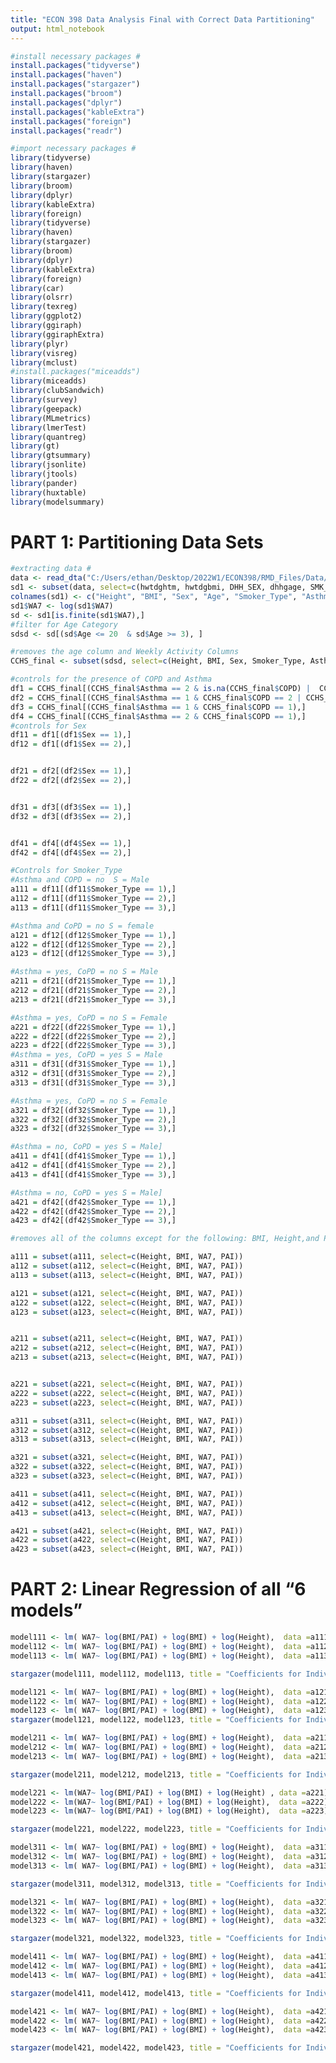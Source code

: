 ---
title: "ECON 398 Data Analysis Final with Correct Data Partitioning"
output: html_notebook
---

```{r}
#install necessary packages #
install.packages("tidyverse")
install.packages("haven")
install.packages("stargazer")
install.packages("broom")
install.packages("dplyr")
install.packages("kableExtra")
install.packages("foreign")
install.packages("readr")
```

```{r}
#import necessary packages #
library(tidyverse)
library(haven)
library(stargazer)
library(broom)
library(dplyr)
library(kableExtra)
library(foreign)
library(tidyverse)
library(haven)
library(stargazer)
library(broom)
library(dplyr)
library(kableExtra)
library(foreign)
library(car)
library(olsrr)
library(texreg)
library(ggplot2)
library(ggiraph)
library(ggiraphExtra)
library(plyr)
library(visreg)
library(mclust)
#install.packages("miceadds")
library(miceadds)
library(clubSandwich)
library(survey)
library(geepack)
library(MLmetrics)
library(lmerTest)
library(quantreg)
library(gt)
library(gtsummary)
library(jsonlite)
library(jtools)
library(pander)
library(huxtable)
library(modelsummary)
```

# PART 1: Partitioning Data Sets

```{r}
#extracting data #
data <- read_dta("C:/Users/ethan/Desktop/2022W1/ECON398/RMD_Files/Data/CCHS_Annual_2017_2018.dta")
sd1 <- subset(data, select=c(hwtdghtm, hwtdgbmi, DHH_SEX, dhhgage, SMK_005, CCC_015,  CCC_030, paadvacv, paadvvol))
colnames(sd1) <- c("Height", "BMI", "Sex", "Age", "Smoker_Type", "Asthma", "COPD", "PAI", "WA7")
sd1$WA7 <- log(sd1$WA7)
sd <- sd1[is.finite(sd1$WA7),]
#filter for Age Category 
sdsd <- sd[(sd$Age <= 20  & sd$Age >= 3), ]
```

```{r}
#removes the age column and Weekly Activity Columns 
CCHS_final <- subset(sdsd, select=c(Height, BMI, Sex, Smoker_Type, Asthma, COPD, PAI, WA7))

#controls for the presence of COPD and Asthma
df1 = CCHS_final[(CCHS_final$Asthma == 2 & is.na(CCHS_final$COPD) |  CCHS_final$COPD == 2 | CCHS_final$COPD == 6 | CCHS_final$COPD == 7 |  CCHS_final$COPD == 8 | CCHS_final$COPD == 9), ]
df2 = CCHS_final[(CCHS_final$Asthma == 1 & CCHS_final$COPD == 2 | CCHS_final$COPD == 6 | CCHS_final$COPD == 7 |  CCHS_final$COPD == 8 | CCHS_final$COPD == 9), ]
df3 = CCHS_final[(CCHS_final$Asthma == 1 & CCHS_final$COPD == 1),]
df4 = CCHS_final[(CCHS_final$Asthma == 2 & CCHS_final$COPD == 1),]
#controls for Sex 
df11 = df1[(df1$Sex == 1),]
df12 = df1[(df1$Sex == 2),]


df21 = df2[(df2$Sex == 1),]
df22 = df2[(df2$Sex == 2),]


df31 = df3[(df3$Sex == 1),]
df32 = df3[(df3$Sex == 2),]


df41 = df4[(df4$Sex == 1),]
df42 = df4[(df4$Sex == 2),]

#Controls for Smoker_Type
#Asthma and COPD = no  S = Male
a111 = df11[(df11$Smoker_Type == 1),]
a112 = df11[(df11$Smoker_Type == 2),]
a113 = df11[(df11$Smoker_Type == 3),]

#Asthma and CoPD = no S = female
a121 = df12[(df12$Smoker_Type == 1),]
a122 = df12[(df12$Smoker_Type == 2),]
a123 = df12[(df12$Smoker_Type == 3),]

#Asthma = yes, CoPD = no S = Male
a211 = df21[(df21$Smoker_Type == 1),]
a212 = df21[(df21$Smoker_Type == 2),]
a213 = df21[(df21$Smoker_Type == 3),]

#Asthma = yes, CoPD = no S = Female
a221 = df22[(df22$Smoker_Type == 1),]
a222 = df22[(df22$Smoker_Type == 2),]
a223 = df22[(df22$Smoker_Type == 3),]
#Asthma = yes, CoPD = yes S = Male
a311 = df31[(df31$Smoker_Type == 1),]
a312 = df31[(df31$Smoker_Type == 2),]
a313 = df31[(df31$Smoker_Type == 3),]

#Asthma = yes, CoPD = no S = Female
a321 = df32[(df32$Smoker_Type == 1),]
a322 = df32[(df32$Smoker_Type == 2),]
a323 = df32[(df32$Smoker_Type == 3),]

#Asthma = no, CoPD = yes S = Male]
a411 = df41[(df41$Smoker_Type == 1),]
a412 = df41[(df41$Smoker_Type == 2),]
a413 = df41[(df41$Smoker_Type == 3),]

#Asthma = no, CoPD = yes S = Male]
a421 = df42[(df42$Smoker_Type == 1),]
a422 = df42[(df42$Smoker_Type == 2),]
a423 = df42[(df42$Smoker_Type == 3),]

#removes all of the columns except for the following: BMI, Height,and PAI. This is so that we can focus only on these variables as we have controlled already for Asthma/COPD, Sex and Smoker_Type. 

a111 = subset(a111, select=c(Height, BMI, WA7, PAI))
a112 = subset(a112, select=c(Height, BMI, WA7, PAI))
a113 = subset(a113, select=c(Height, BMI, WA7, PAI))

a121 = subset(a121, select=c(Height, BMI, WA7, PAI))
a122 = subset(a122, select=c(Height, BMI, WA7, PAI))
a123 = subset(a123, select=c(Height, BMI, WA7, PAI))


a211 = subset(a211, select=c(Height, BMI, WA7, PAI))
a212 = subset(a212, select=c(Height, BMI, WA7, PAI))
a213 = subset(a213, select=c(Height, BMI, WA7, PAI))


a221 = subset(a221, select=c(Height, BMI, WA7, PAI))
a222 = subset(a222, select=c(Height, BMI, WA7, PAI))
a223 = subset(a223, select=c(Height, BMI, WA7, PAI))

a311 = subset(a311, select=c(Height, BMI, WA7, PAI))
a312 = subset(a312, select=c(Height, BMI, WA7, PAI))
a313 = subset(a313, select=c(Height, BMI, WA7, PAI))

a321 = subset(a321, select=c(Height, BMI, WA7, PAI))
a322 = subset(a322, select=c(Height, BMI, WA7, PAI))
a323 = subset(a323, select=c(Height, BMI, WA7, PAI))

a411 = subset(a411, select=c(Height, BMI, WA7, PAI))
a412 = subset(a412, select=c(Height, BMI, WA7, PAI))
a413 = subset(a413, select=c(Height, BMI, WA7, PAI))

a421 = subset(a421, select=c(Height, BMI, WA7, PAI))
a422 = subset(a422, select=c(Height, BMI, WA7, PAI))
a423 = subset(a423, select=c(Height, BMI, WA7, PAI))


```

# PART 2: Linear Regression of all "6 models"

```{r}


model111 <- lm( WA7~ log(BMI/PAI) + log(BMI) + log(Height),  data =a111)
model112 <- lm( WA7~ log(BMI/PAI) + log(BMI) + log(Height),  data =a112)
model113 <- lm( WA7~ log(BMI/PAI) + log(BMI) + log(Height),  data =a113)

stargazer(model111, model112, model113, title = "Coefficients for Individuals with neither Asthma nor COPD (Males)", column.labels=c("Smokes Daily","Smokes Occasionally", "Non-Smoker"), model.numbers=FALSE, align=TRUE, single.row = TRUE)
```

```{r}
model121 <- lm( WA7~ log(BMI/PAI) + log(BMI) + log(Height),  data =a121)
model122 <- lm( WA7~ log(BMI/PAI) + log(BMI) + log(Height),  data =a122)
model123 <- lm( WA7~ log(BMI/PAI) + log(BMI) + log(Height),  data =a123)
stargazer(model121, model122, model123, title = "Coefficients for Individuals with neither Asthma nor COPD (Females)", column.labels=c("Smokes Daily","Smokes Occasionally", "Non-Smoker"), model.numbers=FALSE, align=TRUE, single.row = TRUE)

```

```{r}
model211 <- lm( WA7~ log(BMI/PAI) + log(BMI) + log(Height),  data =a211)
model212 <- lm( WA7~ log(BMI/PAI) + log(BMI) + log(Height),  data =a212)
model213 <- lm( WA7~ log(BMI/PAI) + log(BMI) + log(Height),  data =a213)

stargazer(model211, model212, model213, title = "Coefficients for Individuals with Asthma but not COPD (Males)", column.labels=c("Smokes Daily","Smokes Occasionally", "Non-Smoker"), model.numbers=FALSE, align=TRUE, single.row = TRUE)

```

```{r}
model221 <- lm(WA7~ log(BMI/PAI) + log(BMI) + log(Height) , data =a221)
model222 <- lm(WA7~ log(BMI/PAI) + log(BMI) + log(Height),  data =a222)
model223 <- lm(WA7~ log(BMI/PAI) + log(BMI) + log(Height),  data =a223)

stargazer(model221, model222, model223, title = "Coefficients for Individuals with Asthma but not COPD (Females)", column.labels=c("Smokes Daily","Smokes Occasionally", "Non-Smoker"), model.numbers=FALSE, align=TRUE, single.row = TRUE)
```

```{r}
model311 <- lm( WA7~ log(BMI/PAI) + log(BMI) + log(Height),  data =a311)
model312 <- lm( WA7~ log(BMI/PAI) + log(BMI) + log(Height),  data =a312)
model313 <- lm( WA7~ log(BMI/PAI) + log(BMI) + log(Height),  data =a313)

stargazer(model311, model312, model313, title = "Coefficients for Individuals with Both Asthma and COPD (Males)", column.labels=c("Smokes Daily","Smokes Occasionally", "Non-Smoker"), model.numbers=FALSE, align=TRUE, single.row = TRUE)
```

```{r}
model321 <- lm( WA7~ log(BMI/PAI) + log(BMI) + log(Height),  data =a321)
model322 <- lm( WA7~ log(BMI/PAI) + log(BMI) + log(Height),  data =a322)
model323 <- lm( WA7~ log(BMI/PAI) + log(BMI) + log(Height),  data =a323)

stargazer(model321, model322, model323, title = "Coefficients for Individuals with Both Asthma and COPD (Females)", column.labels=c("Smokes Daily","Smokes Occasionally", "Non-Smoker"), model.numbers=FALSE, align=TRUE, single.row=TRUE)
```

```{r}

model411 <- lm( WA7~ log(BMI/PAI) + log(BMI) + log(Height),  data =a411)
model412 <- lm( WA7~ log(BMI/PAI) + log(BMI) + log(Height),  data =a412)
model413 <- lm( WA7~ log(BMI/PAI) + log(BMI) + log(Height),  data =a413)

stargazer(model411, model412, model413, title = "Coefficients for Individuals with  COPD  but No Asthma (Males)", column.labels=c("Smokes Daily","Smokes Occasionally", "Non-Smoker"), model.numbers=FALSE, align=TRUE, single.row=TRUE)

```

```{r}
model421 <- lm( WA7~ log(BMI/PAI) + log(BMI) + log(Height),  data =a421)
model422 <- lm( WA7~ log(BMI/PAI) + log(BMI) + log(Height),  data =a422)
model423 <- lm( WA7~ log(BMI/PAI) + log(BMI) + log(Height),  data =a423)

stargazer(model421, model422, model423, title = "Coefficients for Individuals with  COPD  but No Asthma (Females)", column.labels=c("Smokes Daily","Smokes Occasionally", "Non-Smoker"), model.numbers=FALSE, align=TRUE, single.row=TRUE)
```
